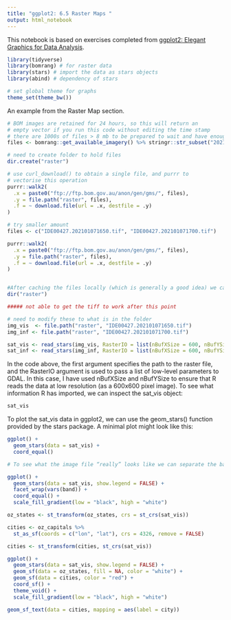 ```yaml
---
title: "ggplot2: 6.5 Raster Maps "
output: html_notebook
---
```


This notebook is based on exercises completed from [ggplot2: Elegant Graphics for Data Analysis](https://ggplot2-book.org/index.html). 

```r

library(tidyverse)
library(bomrang) # for raster data
library(stars) # import the data as stars objects
library(abind) # dependency of stars

# set global theme for graphs
theme_set(theme_bw())

```

An example from the Raster Map section.

```r

# BOM images are retained for 24 hours, so this will return an
# empty vector if you run this code without editing the time stamp
# there are 1000s of files > 8 mb to be prepared to wait and have enough space
files <- bomrang::get_available_imagery() %>% stringr::str_subset("202101072100")

# need to create folder to hold files
dir.create("raster")

# use curl_download() to obtain a single file, and purrr to 
# vectorise this operation
purrr::walk2(
  .x = paste0("ftp://ftp.bom.gov.au/anon/gen/gms/", files),
  .y = file.path("raster", files),
  .f = ~ download.file(url = .x, destfile = .y)
)

# try smaller amount
files <- c("IDE00427.202101071650.tif", "IDE00427.202101071700.tif")

purrr::walk2(
  .x = paste0("ftp://ftp.bom.gov.au/anon/gen/gms/", files),
  .y = file.path("raster", files),
  .f = ~ download.file(url = .x, destfile = .y)
)


#After caching the files locally (which is generally a good idea) we can inspect the list of files we have downloaded:
dir("raster")

```

```r

##### not able to get the tiff to work after this point

# need to modify these to what is in the folder
img_vis  <- file.path("raster", "IDE00427.202101071650.tif")
img_inf <- file.path("raster", "IDE00427.202101071700.tif")

sat_vis <- read_stars(img_vis, RasterIO = list(nBufXSize = 600, nBufYSize = 600))
sat_inf <- read_stars(img_inf, RasterIO = list(nBufXSize = 600, nBufYSize = 600))
```

In the code above, the first argument specifies the path to the raster file, and the RasterIO argument is used to pass a list of low-level parameters to GDAL. In this case, I have used nBufXSize and nBufYSize to ensure that R reads the data at low resolution (as a 600x600 pixel image). To see what information R has imported, we can inspect the sat_vis object:

```r
sat_vis
```

To plot the sat_vis data in ggplot2, we can use the geom_stars() function provided by the stars package. A minimal plot might look like this:
```r
ggplot() + 
  geom_stars(data = sat_vis) + 
  coord_equal()

# To see what the image file “really” looks like we can separate the bands using facet_wrap():

ggplot() + 
  geom_stars(data = sat_vis, show.legend = FALSE) +
  facet_wrap(vars(band)) + 
  coord_equal() + 
  scale_fill_gradient(low = "black", high = "white")
```

```r
oz_states <- st_transform(oz_states, crs = st_crs(sat_vis))

cities <- oz_capitals %>% 
  st_as_sf(coords = c("lon", "lat"), crs = 4326, remove = FALSE)

cities <- st_transform(cities, st_crs(sat_vis))

ggplot() + 
  geom_stars(data = sat_vis, show.legend = FALSE) +
  geom_sf(data = oz_states, fill = NA, color = "white") + 
  geom_sf(data = cities, color = "red") + 
  coord_sf() + 
  theme_void() + 
  scale_fill_gradient(low = "black", high = "white")

geom_sf_text(data = cities, mapping = aes(label = city)) 

```

